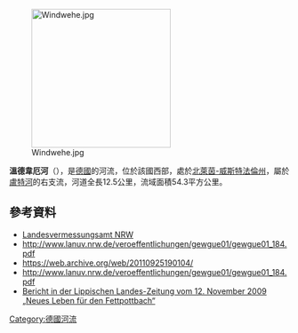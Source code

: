 {{Expand language|1=de|time=2020-08-15T02:59:28+00:00}}
{{Coord|52|2|28|N|8|36|52|E|display=title}}
[[Image:Windwehe.jpg|250px]]

'''溫德韋厄河'''（{{lang-de|Windwehe}}），是[[德國|德國]]的河流，位於該國西部，處於[[北萊茵-威斯特法倫州|北萊茵-威斯特法倫州]]，屬於[[盧特河|盧特河]]的右支流，河道全長12.5公里，流域面積54.3平方公里。

==參考資料==
* [http://www.tim-online.nrw.de/ Landesvermessungsamt NRW] {{Wayback|url=http://www.tim-online.nrw.de/ |date=20130820151623 }}
* http://www.lanuv.nrw.de/veroeffentlichungen/gewgue01/gewgue01_184.pdf {{Wayback|url=http://www.lanuv.nrw.de/veroeffentlichungen/gewgue01/gewgue01_184.pdf |date=20110925190104 }}
* https://web.archive.org/web/20110925190104/
* http://www.lanuv.nrw.de/veroeffentlichungen/gewgue01/gewgue01_184.pdf {{Wayback|url=http://www.lanuv.nrw.de/veroeffentlichungen/gewgue01/gewgue01_184.pdf |date=20110925190104 }}
* [http://www.lz-online.de/lokales/westlippe/3235734_Neues_Leben_fuer_den_Fettpottbach.html?em_index_page=1 Bericht in der Lippischen Landes-Zeitung vom 12. November 2009 „Neues Leben für den Fettpottbach“]

{{Germany-geo-stub}}
[[Category:德國河流|Category:德國河流]]